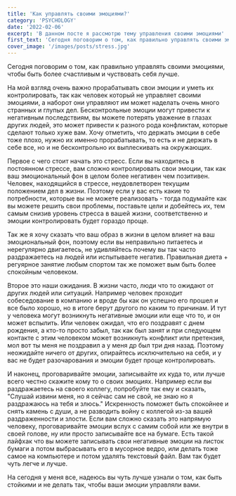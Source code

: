 ```yaml
---
title: 'Как управлять своими эмоциями?'
category: 'PSYCHOLOGY'
date: '2022-02-06'
excerpt: 'В данном посте я рассмотрю тему управления своими эмоциями'
first_text: 'Сегодня поговорим о том, как правильно управлять своими эмоциями, чтобы быть более счастливым и чуствовать себя лучше.'
cover_image: '/images/posts/stress.jpg'
---
```


Сегодня поговорим о том, как правильно управлять своими эмоциями, чтобы быть более счастливым и чуствовать себя лучше.

На мой взгляд очень важно прорабатывать свои эмоции и уметь их контролировать, так как человек который не управляет своими эмоциями, а наборот они управляют им может наделать очень много странных и глупых дел. Бесконтрольные эмоции могут привести к негативным последствиям, вы можете потерять уважение в глазах других людей, это может привести к разного рода конфликтам, которые сделают только хуже вам. Хочу отметить, что держать эмоции в себе тоже плохо, нужно их именно прорабатывать, то есть и не держать в себе все, но и не бесконтрольно их выплескивать на окружающих.

Первое с чего стоит начать это стресс. Если вы находитесь в постоянном стрессе, вам сложно контролировать свои эмоции, так как ваш эмоциональный фон в целом более негативен чем позитивен. Человек, находящийся в стрессе, неудовлетворен текущим положением дел в жизни. Поэтому если у вас есть какие то потребности, которые вы не можете реализовать - тогда подумайте как вы можете решить свои проблемы, поставьте цели и добейтесь их, тем самым снизив уровень стресса в вашей жизни, соответственно и эмоции контролировать будет гораздо проще.

Так же я хочу сказать что ваш образ в жизни в целом влияет на ваш эмоциональный фон, поэтому если вы неправильно питаетесь и нерегулярно двигаетесь, не удивляйтесь почему вы так часто раздражаетесь на людей или испытываете негатив. Правильная диета + регуярное занятие любым спортом так же поможет вым быть более спокойным человеком.

Второе это наши ожидания. В жизни часто, люди что то ожидают от других людей или ситуаций. Например человек проходит собеседование в компанию и вроде бы как он успешно его прошел и все было хорошо, но в итоге берут другого по каким то причинам. И тут у человека могут возникнуть негативные эмоции или еще что то, и он может вспылить. Или человек ожидал, что его поздравят с днем рождения, а кто-то просто забыл, так как был занят и при следующем контакте с этим человеком может возникнуть конфликт или претензия, мол вот ты меня не поздравил а у меня др был три дня назад. Поэтому неожидайте ничего от других, опирайтесь исключительно на себя, и у вас не будет разочарования и эмоции будет проще контролировать.

И наконец, проговаривайте эмоции, записывайте их куда то, или лучше всего честно скажите кому то о своих эмоциях. Например если вы раздражаетесь на своего коллегу, попробуйте так ему и сказать, "Cлушай извини меня, но я сейчас сам не свой, не знаю но я раздражаюсь на тебя и злюсь." Искренность поможет быть спокойнее и снять камень с души, а не разводить войну с коллегой из-за вашей раздраженности и злости. Если вам сложно сказать это напрямую человеку, проговаривайте эмоции вслух с самим собой или же внутри в своей голове, ну или просто записывайте все на бумаге. Есть такой лайфхак что вы можете записывать свои негативные эмоции на листок бумаги а потом выбрасывать его в мусорное ведро, или делать тоже самое на компьютере и потом удалять текстовый файл. Вам так будет чуть легче и лучше.

На сегодня у меня все, надеюсь вы чуть лучше узнали о том, как быть стойкими и не делать так, чтобы ваши эмоции управляли вами.
